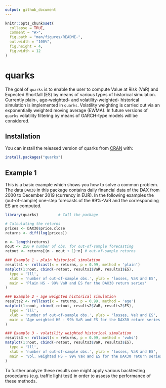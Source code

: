 ```yaml
---
output: github_document
---
```


<!-- README.md is generated from README.Rmd. Please edit that file -->

```r
knitr::opts_chunk$set(
  collapse = TRUE,
  comment = "#>",
  fig.path = "man/figures/README-",
  out.width = "100%",
  fig.height = 4,
  fig.width = 12
)
```

# quarks

<!-- badges: start -->
<!-- badges: end -->

The goal of `quarks` is to enable the user to compute Value at Risk (VaR) and Expected Shortfall (ES)
by means of various types of historical simulation. Currently plain-, age-weighted- and volatility-weighted-
historical simulation is implemented in `quarks`. Volatility weighting is carried out via an exponentially 
weighted moving average (EWMA). In future versions of `quarks` volatility filtering by means of GARCH-type models
will be considered.

## Installation

You can install the released version of quarks from [CRAN](https://CRAN.R-project.org) with:

``` r
install.packages("quarks")
```

## Example 1

This is a basic example which shows you how to solve a common problem. The data `DAX30` in this package
contains daily financial data of the DAX from 2000 to December 2019 (currency in EUR). In the
following examples the (out-of-sample) one-step forecasts of the 99$\%$-VaR and the corresponding ES are
computed.


```r
library(quarks)         # Call the package
```
```r
# Calculating the returns
prices <- DAX30$price.close
returns <- diff(log(prices))

n <- length(returns)
nout <- 250 # number of obs. for out-of-sample forecasting
retout <- returns[(n - nout + 1):n] # out-of-sample returns

### Example 1 - plain historical simulation 
results1 <- rollcast(x = returns, p = 0.99, method = 'plain')
matplot(1:nout, cbind(-retout, results1$VaR, results1$ES),
  type = 'lll',
  xlab = 'number of out-of-sample obs.', ylab = 'losses, VaR and ES',
  main = 'Plain HS - 99% VaR and ES for the DAX30 return series'
)
```

```r
### Example 2 - age weighted historical simulation 
results2 <- rollcast(x = returns, p = 0.99, method = 'age')
matplot(1:nout, cbind(-retout, results2$VaR, results2$ES),
  type = 'lll',
  xlab = 'number of out-of-sample obs.', ylab = 'losses, VaR and ES',
  main = 'Age weighted HS - 99% VaR and ES for the DAX30 return series'
)
```

```r
### Example 3 - volatility weighted historical simulation 
results3 <- rollcast(x = returns, p = 0.99, method = 'vwhs')
matplot(1:nout, cbind(-retout, results3$VaR, results3$ES),
  type = 'lll',
  xlab = 'number of out-of-sample obs.', ylab = 'losses, VaR and ES',
  main = 'Vol. weighted HS - 99% VaR and ES for the DAX30 return series'
)
```

To further analyze these results one might apply various backtesting procedures (e.g. traffic light test) in order
to assess the performance of these methods.
